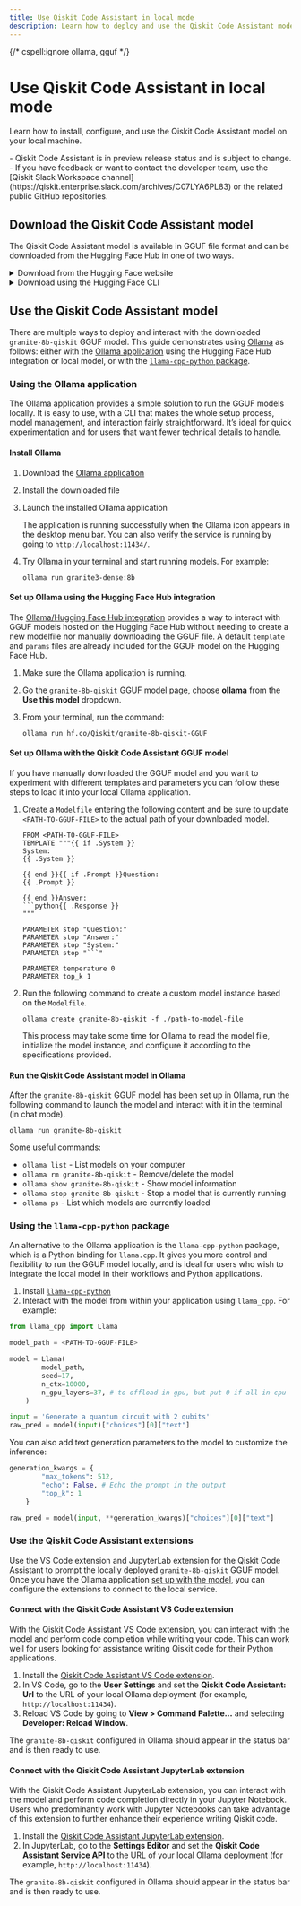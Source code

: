 ```yaml
---
title: Use Qiskit Code Assistant in local mode
description: Learn how to deploy and use the Qiskit Code Assistant model locally.
---
```


{/* cspell:ignore ollama, gguf */}

# Use Qiskit Code Assistant in local mode

Learn how to install, configure, and use the Qiskit Code Assistant model on your local machine.

<Admonition type="note" title="Notes">
    - Qiskit Code Assistant is in preview release status and is subject to change.
    - If you have feedback or want to contact the developer team, use the [Qiskit Slack Workspace channel](https://qiskit.enterprise.slack.com/archives/C07LYA6PL83) or the related public GitHub repositories.
</Admonition>

## Download the Qiskit Code Assistant model

The Qiskit Code Assistant model is available in  <DefinitionTooltip definition="GGUF is a binary format that is designed for fast loading and saving of models, and for ease of reading.">GGUF file format</DefinitionTooltip> and can be downloaded from the Hugging Face Hub in one of two ways.

<details>

<summary>Download from the Hugging Face website</summary>

Follow these steps to download the Qiskit Code Assistant GGUF model from the Hugging Face website:

1. Navigate to the [`granite-8b-qiskit`](https://huggingface.co/Qiskit/granite-8b-qiskit-GGUF) model page
1. Go to the Files and Versions tab and download the GGUF model

</details>


<details>

<summary>Download using the Hugging Face CLI</summary>

To download the `granite-8b-qiskit` GGUF model using the Hugging Face CLI, follow these steps:

1. Install the [Hugging Face CLI](https://huggingface.co/docs/huggingface_hub/main/en/guides/cli)
1. Log in to your Hugging Face account

    ```
    huggingface-cli login
    ```

1. Download the `granite-8b-qiskit` GGUF model

    ```
    huggingface-cli download <HF REPO NAME> <GGUF PATH> --local-dir <LOCAL PATH>
    ```

</details>


## Use the Qiskit Code Assistant model

There are multiple ways to deploy and interact with the downloaded `granite-8b-qiskit` GGUF model. This guide demonstrates using [Ollama](https://ollama.com) as follows: either with the [Ollama application](#using-the-ollama-application) using the Hugging Face Hub integration or local model, or with the [`llama-cpp-python` package](#using-the-llama-cpp-python-package).

### Using the Ollama application

The Ollama application provides a simple solution to run the GGUF models locally. It is easy to use, with a CLI that makes the whole setup process, model management, and interaction fairly straightforward. It’s ideal for quick experimentation and for users that want fewer technical details to handle.

#### Install Ollama

1. Download the [Ollama application](https://ollama.com/download)
1. Install the downloaded file
1. Launch the installed Ollama application

    <Admonition type="info">The application is running successfully when the Ollama icon appears in the desktop menu bar. You can also verify the service is running by going to `http://localhost:11434/`.</Admonition>

1. Try Ollama in your terminal and start running models. For example:

    ```
    ollama run granite3-dense:8b
    ```

#### Set up Ollama using the Hugging Face Hub integration

The [Ollama/Hugging Face Hub integration](https://huggingface.co/docs/hub/ollama) provides a way to interact with GGUF models hosted on the Hugging Face Hub without needing to create a new modelfile nor manually downloading the GGUF file. A default `template` and `params` files are already included for the GGUF model on the Hugging Face Hub.

1. Make sure the Ollama application is running.

1. Go the [`granite-8b-qiskit`](https://huggingface.co/Qiskit/granite-8b-qiskit-GGUF) GGUF model page, choose **ollama** from the **Use this model** dropdown.

1. From your terminal, run the command:

    ```
    ollama run hf.co/Qiskit/granite-8b-qiskit-GGUF
    ```

#### Set up Ollama with the Qiskit Code Assistant GGUF model

If you have manually downloaded the GGUF model and you want to experiment with different templates and parameters you can follow these steps to load it into your local Ollama application.

1. Create a `Modelfile` entering the following content and be sure to update `<PATH-TO-GGUF-FILE>` to the actual path of your downloaded model.

    ```
    FROM <PATH-TO-GGUF-FILE>
    TEMPLATE """{{ if .System }}
    System:
    {{ .System }}

    {{ end }}{{ if .Prompt }}Question:
    {{ .Prompt }}

    {{ end }}Answer:
    ```python{{ .Response }}
    """

    PARAMETER stop "Question:"
    PARAMETER stop "Answer:"
    PARAMETER stop "System:"
    PARAMETER stop "```"

    PARAMETER temperature 0
    PARAMETER top_k 1
    ```

1. Run the following command to create a custom model instance based on the `Modelfile`.

    ```
    ollama create granite-8b-qiskit -f ./path-to-model-file
    ```

    <Admonition type="note">This process may take some time for Ollama to read the model file, initialize the model instance, and configure it according to the specifications provided.</Admonition>


#### Run the Qiskit Code Assistant model in Ollama

After the `granite-8b-qiskit` GGUF model has been set up in Ollama, run the following command to launch the model and interact with it in the terminal (in chat mode).

```
ollama run granite-8b-qiskit
```

Some useful commands:

- `ollama list` - List models on your computer
- `ollama rm granite-8b-qiskit` - Remove/delete the model
- `ollama show granite-8b-qiskit` - Show model information
- `ollama stop granite-8b-qiskit` - Stop a model that is currently running
- `ollama ps` - List which models are currently loaded

### Using the `llama-cpp-python` package

An alternative to the Ollama application is the `llama-cpp-python` package, which is a Python binding for `llama.cpp`. It gives you more control and flexibility to run the GGUF model locally, and is ideal for users who wish to integrate the local model in their workflows and Python applications.

1. Install [`llama-cpp-python`](https://pypi.org/project/llama-cpp-python/)
1. Interact with the model from within your application using `llama_cpp`. For example:

```python
from llama_cpp import Llama

model_path = <PATH-TO-GGUF-FILE>

model = Llama(
        model_path, 
        seed=17, 
        n_ctx=10000,
        n_gpu_layers=37, # to offload in gpu, but put 0 if all in cpu
    )

input = 'Generate a quantum circuit with 2 qubits'
raw_pred = model(input)["choices"][0]["text"]
```

You can also add text generation parameters to the model to customize the inference:

```python
generation_kwargs = {
        "max_tokens": 512,
        "echo": False, # Echo the prompt in the output
        "top_k": 1
    }

raw_pred = model(input, **generation_kwargs)["choices"][0]["text"]
```

### Use the Qiskit Code Assistant extensions

Use the VS Code extension and JupyterLab extension for the Qiskit Code Assistant to prompt the locally deployed `granite-8b-qiskit` GGUF model. Once you have the Ollama application [set up with the model](#using-the-ollama-application), you can configure the extensions to connect to the local service.


#### Connect with the Qiskit Code Assistant VS Code extension

With the Qiskit Code Assistant VS Code extension, you can interact with the model and perform code completion while writing your code. This can work well for users looking for assistance writing Qiskit code for their Python applications.

1. Install the [Qiskit Code Assistant VS Code extension](/docs/guides/qiskit-code-assistant-vscode).
1. In VS Code, go to the **User Settings** and set the **Qiskit Code Assistant: Url** to the URL of your local Ollama deployment (for example, `http://localhost:11434`).
1. Reload VS Code by going to **View > Command Palette...** and selecting **Developer: Reload Window**.

The `granite-8b-qiskit` configured in Ollama should appear in the status bar and is then ready to use.

#### Connect with the Qiskit Code Assistant JupyterLab extension

With the Qiskit Code Assistant JupyterLab extension, you can interact with the model and perform code completion directly in your Jupyter Notebook. Users who predominantly work with Jupyter Notebooks can take advantage of this extension to further enhance their experience writing Qiskit code.

1. Install the [Qiskit Code Assistant JupyterLab extension](/docs/guides/qiskit-code-assistant-jupyterlab).
1. In JupyterLab, go to the **Settings Editor** and set the **Qiskit Code Assistant Service API** to the URL of your local Ollama deployment (for example, `http://localhost:11434`).

The `granite-8b-qiskit` configured in Ollama should appear in the status bar and is then ready to use.

